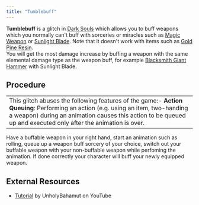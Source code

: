```yaml
---
title: "Tumblebuff"
---
```


**Tumblebuff** is a glitch in [Dark Souls](/darksouls) which allows you to buff weapons which you normally can't buff with sorceries or miracles such as [Magic Weapon](https://darksouls.wikidot.com/magic-weapon) or [Sunlight Blade](https://darksouls.wikidot.com/sunlight-blade). Note that it doesn't work with items such as [Gold Pine Resin](https://darksouls.wikidot.com/gold-pine-resin).\
You will get the most damage increase by buffing a weapon with the same elemental damage type as the weapon buff, for example [Blacksmith Giant Hammer](https://darksouls.wikidot.com/blacksmith-giant-hammer) with Sunlight Blade.

## Procedure

|                                                                                                                                                                                                                                                   |
| ------------------------------------------------------------------------------------------------------------------------------------------------------------------------------------------------------------------------------------------------- |
| This glitch abuses the following features of the game:- **Action Queuing**: Performing an action (e.g. using an item, two-handing a weapon) during an animation causes this action to be queued up and executed only after the animation is over. |

Have a buffable weapon in your right hand, start an animation such as rolling, queue up a weapon buff sorcery of your choice, switch out your buffable weapon with your non-buffable weapon while perfoming the animation. If done correctly your character will buff your newly equipped weapon.

## External Resources

- [Tutorial](https://www.youtube.com/watch?v=4HKbAuudxu8) by UnholyBahamut on YouTube
